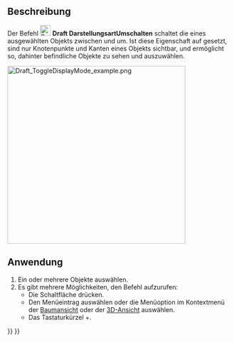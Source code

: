 <languages/>

{{Docnav/de
|[[Draft_AddConstruction/de|ZurHilfsgeometrieHinzufügen]]
|[[Draft_WorkingPlaneProxy/de|ArbeitsebenenProxy]]
|[[Draft_Workbench/de|Draft]]
|IconL=Draft_AddConstruction.svg
|IconR=Draft_WorkingPlaneProxy.svg
|IconC=Workbench_Draft.svg
}}

{{GuiCommand/de
|Name=Draft ToggleDisplayMode
|Name/de=Draft DarstellungsartUmschalten
|MenuLocation=Hilfsprogramme → Normal-/Wireframe-Anzeige umschalten
|Workbenches=[[Draft_Workbench/de|Draft]]
|Shortcut={{KEY|Shift}}+{{KEY|Space}}
|SeeAlso=[[Std_ToggleVisibility/de|Std SichtbarkeitUmschalten]]
}}

<span id="Description"></span>
==Beschreibung== 

Der Befehl [[Image:Draft_ToggleDisplayMode.svg|24px]] '''Draft DarstellungsartUmschalten''' schaltet die {{PropertyView/de|Display Mode}} eines ausgewählten Objekts zwischen {{Value|Flat Lines}} und {{Value|Wireframe}} um. Ist diese Eigenschaft auf {{Value|Wireframe}} gesetzt, sind nur Knotenpunkte und Kanten eines Objekts sichtbar, und ermöglicht so, dahinter befindliche Objekte zu sehen und auszuwählen.

[[Image:Draft_ToggleDisplayMode_example.png|400px]]
{{Caption|Links verdeckt der größere Würfel den Würfel dahinter. Rechts ist die Darstellungsart des größeren Würfels auf Wireframe gesetzt und ermöglicht so die vordere Fläche des kleineren Würfels auszuwählen.}}

<span id="Usage"></span>
==Anwendung== 

# Ein oder mehrere Objekte auswählen.
# Es gibt mehrere Möglichkeiten, den Befehl aufzurufen:
#* Die Schaltfläche {{Button|[[Image:Draft_ToggleDisplayMode.svg|16px]] [[Draft_ToggleDisplayMode/de|Normal-/Wireframe-Anzeige umschalten]]}} drücken.
#* Den Menüeintrag {{MenuCommand|Dienstprogramme → [[Image:Draft_ToggleDisplayMode.svg|16px]] Normal-/Wireframe-Anzeige umschalten}} auswählen oder die Menüoption im Kontextmenü der [[Tree_view/de|Baumansicht]] oder der [[3D_view/de|3D-Ansicht]] auswählen.
#* Das Tastaturkürzel {{KEY|Shift}}+{{KEY|Space}}.


{{Docnav/de
|[[Draft_AddConstruction/de|ZurHilfsgeometrieHinzufügen]]
|[[Draft_WorkingPlaneProxy/de|ArbeitsebenenProxy]]
|[[Draft_Workbench/de|Draft]]
|IconL=Draft_AddConstruction.svg
|IconR=Draft_WorkingPlaneProxy.svg
|IconC=Workbench_Draft.svg
}}

{{Draft Tools navi{{#translation:}}}}
{{Userdocnavi{{#translation:}}}}
